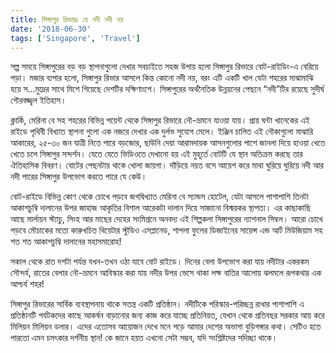 ```yaml
---
title: সিঙ্গাপুর রিভারঃ যে নদী নদী নয়
date: '2018-06-30'
tags: ['Singapore', 'Travel']
---
```

 
সল্প সময়ে সিঙ্গাপুরের বড় বড় স্থাপনাগুলো দেখার সবচাইতে সহজ উপায় হলো সিঙ্গাপুর রিভারে বোট-রাইডিং-এ বেরিয়ে পড়া। মজার ব্যপার হলো, সিঙ্গাপুর রিভার আসলে কিন্ত কোনো নদী নয়, বরং এটি একটি খাল যেটা শহরের মাঝামাঝি হয়ে স...মুদ্রের সাথে মিশে গিয়েছে দেশটির দক্ষিণাংশে। সিঙ্গাপুরের অর্থনৈতিক উন্নয়নের পেছনে “নদী”টির রয়েছে সুদীর্ঘ গৌরবজ্জ্বল ইতিহাস।

 

ক্লার্কি, মেরিনা বে সহ শহরের বিভিন্ন পয়েন্ট থেকে সিঙ্গাপুর রিভারে নৌ-ভ্রমনে যাওয়া যায়। প্রায় ঘন্টা খানেকের এই রাইডে পৃথিবী বিখ্যাত স্থাপনা গুলো এক নজরে দেখার এক দুর্লভ সুযোগ মেলে। ইঞ্জিন চালিত এই নৌকাগুলো মাঝারি আকারের, ২৫-৩০ জন যাত্রী নিতে পারে বড়জোর, ছাউনি দেয়া আরামদায়ক আসনগুলোর পাশে জানলা দিয়ে হাওয়া খেতে খেতে চলে সিঙ্গাপুর সন্দর্শন। যেতে যেতে ভিডিওতে দেখানো হয় এই মুহূর্তে বোটটি যে স্থান অতিক্রম করছে তার ঐতিহাসিক বিবরণ। বোটের পেছনটায় থাকে খোলা জায়গা। দাঁড়িয়ে নয়ত বসে আয়েশ করে মাথা ঘুরিয়ে ঘুরিয়ে নদী আর নদী পারের সিঙ্গাপুর উপভোগ করতে পারে যে কেউ।

 

বোট-রাইডে বিভিন্ন কোণ থেকে চোখে পড়বে জগদ্বিখ্যাত মেরিনা বে স্যান্ডস হোটেল, যেটা আসলে পাশাপাশি তিনটা আকাশচুম্বি দালানের উপর জাহাজ আকৃতির বিশাল আরেকটা দালান দিয়ে সাজানো বিস্ময়কর স্থাপত্য। এর কাছাকাছি আছে মার্লায়ন স্ট্যাচু, সিংহ আর মাছের দেহের সংমিশ্রনে অনবদ্য এই শিল্পকলা সিঙ্গাপুরের ন্যাশনাল সিম্বল। আরো চোখে পড়বে মৌচাকের মতো কারুখচিত থিয়েটার স্টুডিও এসপ্লানেড, শাপলা ফুলের ডিজাইনের সায়েন্স এন্ড আর্ট মিউজিয়াম সহ শত শত আকাশচুম্বি দালানের মহাসমারোহ!

 

সকাল থেকে রাত দশটা পর্যন্ত যখন-তখন ওঠা যাবে বোট রাইডে। দিনের বেলা উপভোগ করা যায় নদীটার একরকম সৌন্দর্য, রাতের বেলার নৌ-ভ্রমনে আবিস্কার করা যায় নদীর উপর ভেসে থাকা লক্ষ বাতির আলোয় ঝলমলে রূপকথার এক আশ্চর্য শহর!

 

সিঙ্গাপুর রিভারের সার্বিক ব্যবস্থাপনায় থাকে সতন্ত্র একটি প্রতিষ্ঠান। নদীটিকে পরিস্কার-পরিচ্ছন্ন রাখার পাশাপাশি এ প্রতিষ্ঠানটি পর্যটকদের কাছে আকর্ষন বাড়ানোর জন্য কাজ করে যাচ্ছে প্রতিনিয়ত, যেখান থেকে প্রতিবছর সরকার  আয় করে মিলিয়ন মিলিয়ন ডলার। এদের এতোসব আয়োজন দেখে মনে পড়ে আমার দেশের অভাগা বুড়িগঙ্গার কথা। সেটিও হতে পারতো এমন চমৎকার দর্শনীয় স্থান! কে জানে হয়ত এখনো সেটা সম্ভব, যদি সংশ্লিষ্টদের সদিচ্ছা থাকে।
